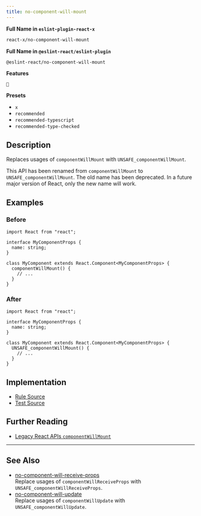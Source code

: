 ```yaml
---
title: no-component-will-mount
---
```


**Full Name in `eslint-plugin-react-x`**

```sh copy
react-x/no-component-will-mount
```

**Full Name in `@eslint-react/eslint-plugin`**

```sh copy
@eslint-react/no-component-will-mount
```

**Features**

`🔄`

**Presets**

- `x`
- `recommended`
- `recommended-typescript`
- `recommended-type-checked`

## Description

Replaces usages of `componentWillMount` with `UNSAFE_componentWillMount`.

This API has been renamed from `componentWillMount` to `UNSAFE_componentWillMount`. The old name has been deprecated. In a future major version of React, only the new name will work.

## Examples

### Before

```tsx
import React from "react";

interface MyComponentProps {
  name: string;
}

class MyComponent extends React.Component<MyComponentProps> {
  componentWillMount() {
    // ...
  }
}
```

### After

```tsx
import React from "react";

interface MyComponentProps {
  name: string;
}

class MyComponent extends React.Component<MyComponentProps> {
  UNSAFE_componentWillMount() {
    // ...
  }
}
```

## Implementation

- [Rule Source](https://github.com/Rel1cx/eslint-react/tree/main/packages/plugins/eslint-plugin-react-x/src/rules/no-component-will-mount.ts)
- [Test Source](https://github.com/Rel1cx/eslint-react/tree/main/packages/plugins/eslint-plugin-react-x/src/rules/no-component-will-mount.spec.ts)

## Further Reading

- [Legacy React APIs `componentWillMount`](https://react.dev/reference/react/Component#componentwillmount)

---

## See Also

- [no-component-will-receive-props](./no-component-will-receive-props)\
  Replace usages of `componentWillReceiveProps` with `UNSAFE_componentWillReceiveProps`.
- [no-component-will-update](./no-component-will-update)\
  Replace usages of `componentWillUpdate` with `UNSAFE_componentWillUpdate`.
